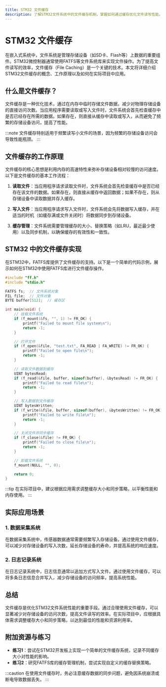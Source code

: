 ```yaml
---
title: STM32 文件缓存
description: 了解STM32文件系统中的文件缓存机制，掌握如何通过缓存优化文件读写性能。
---
```


# STM32 文件缓存

在嵌入式系统中，文件系统是管理存储设备（如SD卡、Flash等）上数据的重要组件。STM32微控制器通常使用FATFS等文件系统库来实现文件操作。为了提高文件读写的效率，文件缓存（File Caching）是一个关键的技术。本文将详细介绍STM32文件缓存的概念、工作原理以及如何在实际项目中应用。

## 什么是文件缓存？

文件缓存是一种优化技术，通过在内存中临时存储文件数据，减少对物理存储设备的直接访问次数。当应用程序需要读取或写入文件时，文件系统会首先检查缓存中是否已经存在所需的数据。如果存在，则直接从缓存中读取或写入，从而避免了频繁的存储设备访问，提高了性能。

:::note
文件缓存特别适用于频繁读写小文件的场景，因为频繁的存储设备访问会导致性能瓶颈。
:::

## 文件缓存的工作原理

文件缓存的核心思想是利用内存的高速特性来弥补存储设备相对较慢的访问速度。以下是文件缓存的基本工作流程：

1. **读取文件**：当应用程序请求读取文件时，文件系统会首先检查缓存中是否已经存在该文件的数据。如果存在，则直接从缓存中返回数据；如果不存在，则从存储设备中读取数据并存入缓存。

2. **写入文件**：当应用程序请求写入文件时，文件系统会先将数据写入缓存，并在适当的时机（如缓存满或文件关闭时）将数据同步到存储设备。

3. **缓存管理**：文件系统需要管理缓存的大小、替换策略（如LRU，最近最少使用）以及同步机制，以确保缓存的有效性和一致性。

## STM32 中的文件缓存实现

在STM32中，FATFS库提供了文件缓存的支持。以下是一个简单的代码示例，展示如何在STM32中使用FATFS库进行文件缓存操作。

```c
#include "ff.h"
#include "stdio.h"

FATFS fs;  // 文件系统对象
FIL file;  // 文件对象
BYTE buffer[512];  // 缓存区

int main(void) {
    // 挂载文件系统
    if (f_mount(&fs, "", 1) != FR_OK) {
        printf("Failed to mount file system\n");
        return -1;
    }

    // 打开文件
    if (f_open(&file, "test.txt", FA_READ | FA_WRITE) != FR_OK) {
        printf("Failed to open file\n");
        return -1;
    }

    // 读取文件数据到缓存
    UINT bytesRead;
    if (f_read(&file, buffer, sizeof(buffer), &bytesRead) != FR_OK) {
        printf("Failed to read file\n");
        return -1;
    }

    // 写入数据到文件缓存
    UINT bytesWritten;
    if (f_write(&file, buffer, sizeof(buffer), &bytesWritten) != FR_OK) {
        printf("Failed to write file\n");
        return -1;
    }

    // 关闭文件并同步缓存
    if (f_close(&file) != FR_OK) {
        printf("Failed to close file\n");
        return -1;
    }

    // 卸载文件系统
    f_mount(NULL, "", 0);

    return 0;
}
```

:::tip
在实际项目中，建议根据应用需求调整缓存大小和同步策略，以平衡性能和内存使用。
:::

## 实际应用场景

### 1. 数据采集系统

在数据采集系统中，传感器数据通常需要频繁写入存储设备。通过使用文件缓存，可以减少对存储设备的写入次数，延长存储设备的寿命，并提高系统的响应速度。

### 2. 日志记录系统

在日志记录系统中，日志信息通常以追加方式写入文件。通过使用文件缓存，可以将多条日志信息合并写入，减少存储设备的访问频率，提高系统性能。

## 总结

文件缓存是优化STM32文件系统性能的重要手段。通过合理使用文件缓存，可以显著减少对存储设备的访问次数，提高文件读写的效率。在实际项目中，应根据具体需求调整缓存大小和同步策略，以达到最佳的性能和资源利用率。

## 附加资源与练习

- **练习1**：尝试在STM32开发板上实现一个简单的文件缓存系统，记录不同缓存大小对性能的影响。
- **练习2**：研究FATFS库的缓存管理机制，尝试实现自定义的缓存替换策略。

:::caution
在使用文件缓存时，务必注意缓存数据的同步问题，避免因系统崩溃或断电导致数据丢失。
:::